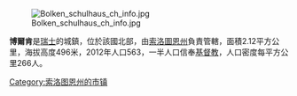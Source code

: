 [[Image:Bolken_schulhaus_ch_info.jpg|right]]

'''博爾肯'''是[[瑞士|瑞士]]的城鎮，位於該國北部，由[[索洛圖恩州|索洛圖恩州]]負責管轄，面積2.12平方公里，海拔高度496米，2012年人口563，一半人口信奉[[基督教|基督教]]，人口密度每平方公里266人。

{{Switzerland-geo-stub}}
[[Category:索洛图恩州的市镇|Category:索洛图恩州的市镇]]